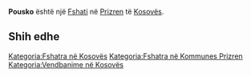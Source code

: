 {{Fshat në Kosovës
 | Emri                = Pousko
 | EmriAlt                = Topusko
 | Emri (Rasa dhanore) = 
 | Figura              = 
 | Shteti              = Kosovës
 | Komuna              = Prizren
 | Kodi postar         = 
 | Sipërfaqja          = 

 | Popullsia           = 

 | Regj. i popullsisë  = 
 | Dend. e popullsisë  = 
 | Faqja zyrtare       = 
 <!--- Koordinatat ----> 
 | Gjerësia            = 42.2008
 | Gjatësia            = 20.76141
 | Lartësia            = 
}}
'''Pousko''' është një [[Fshati]] në [[Prizren]] të [[Kosovës]].

<!-- == Gjeografia == -->
<!-- == Historia == -->
<!-- == Demografia == -->
== Shih edhe ==
{{Komuna Prizren}}
{{Kosovo-Administrata-Cung}}

[[Kategoria:Fshatra në Kosovës]]
[[Kategoria:Fshatra në Kommunes Prizren]]
[[Kategoria:Vendbanime në Kosovës]]